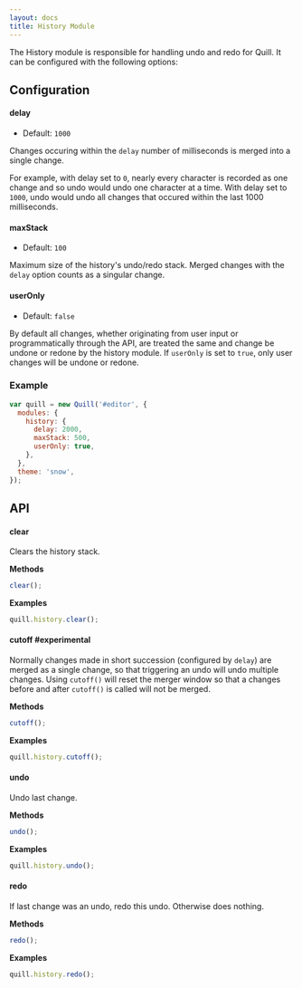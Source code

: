 ```yaml
---
layout: docs
title: History Module
---
```


The History module is responsible for handling undo and redo for Quill. It can be configured with the following options:

## Configuration

#### delay

- Default: `1000`

Changes occuring within the `delay` number of milliseconds is merged into a single change.

For example, with delay set to `0`, nearly every character is recorded as one change and so undo would undo one character at a time. With delay set to `1000`, undo would undo all changes that occured within the last 1000 milliseconds.

#### maxStack

- Default: `100`

Maximum size of the history's undo/redo stack. Merged changes with the `delay` option counts as a singular change.

#### userOnly

- Default: `false`

By default all changes, whether originating from user input or programmatically through the API, are treated the same and change be undone or redone by the history module. If `userOnly` is set to `true`, only user changes will be undone or redone.

### Example

```javascript
var quill = new Quill('#editor', {
  modules: {
    history: {
      delay: 2000,
      maxStack: 500,
      userOnly: true,
    },
  },
  theme: 'snow',
});
```

## API

#### clear

Clears the history stack.

**Methods**

```js
clear();
```

**Examples**

```js
quill.history.clear();
```

#### cutoff #experimental

Normally changes made in short succession (configured by `delay`) are merged as a single change, so that triggering an undo will undo multiple changes. Using `cutoff()` will reset the merger window so that a changes before and after `cutoff()` is called will not be merged.

**Methods**

```js
cutoff();
```

**Examples**

```js
quill.history.cutoff();
```

#### undo

Undo last change.

**Methods**

```js
undo();
```

**Examples**

```js
quill.history.undo();
```

#### redo

If last change was an undo, redo this undo. Otherwise does nothing.

**Methods**

```js
redo();
```

**Examples**

```js
quill.history.redo();
```
